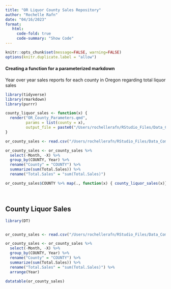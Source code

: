```yaml
---
title: "OR Liquor County Sales Repository"
author: "Rochelle Rafn"
date: "04/16/2023"
format: 
   html:
     code-fold: true
     code-summary: "Show Code"
---
```


```r
knitr::opts_chunk$set(message=FALSE, warning=FALSE)
options(knitr.duplicate.label = "allow")
```

#### Creating a function for a parameterized markdown
Year over year sales reports for each county in Oregon regarding total liquor sales

```r
library(tidyverse)
library(rmarkdown)
library(purrr)

county_liquor_sales <- function(x) {
  render("OR_County_Parameters.qmd", 
         params = list(county = x), 
         output_file = paste0("/Users/rochellerafn/RStudio_Files/Data_Communication/CWD-Blog/posts/or-liquor-analysis-2/county_files/",x,".html"))
}

or_county_sales <- read.csv("/Users/rochellerafn/RStudio_Files/Data_Communication/CWD-Blog/or_county_sales.csv")

or_county_sales <- or_county_sales %>%
  select(-Month, -X) %>%
  group_by(COUNTY, Year) %>%
  rename("County" = "COUNTY") %>%
  summarize(sum(Total.Sales)) %>%
  rename("Total.Sales" = "sum(Total.Sales)")

or_county_sales$COUNTY %>% map(., function(x) { county_liquor_sales(x)})
```

 
 

## County Liquor Sales

```r
library(DT)


or_county_sales <- read.csv("/Users/rochellerafn/RStudio_Files/Data_Communication/CWD-Blog/or_county_sales.csv")

or_county_sales <- or_county_sales %>%
  select(-Month, -X) %>%
  group_by(COUNTY, Year) %>%
  rename("County" = "COUNTY") %>%
  summarize(sum(Total.Sales)) %>%
  rename("Total.Sales" = "sum(Total.Sales)") %>%
  arrange(Year)

datatable(or_county_sales)
```

